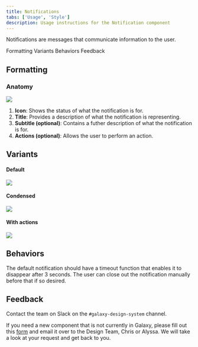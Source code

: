```yaml
---
title: Notifications
tabs: ['Usage', 'Style']
description: Usage instructions for the Notification component
---
```


<PageDescription>

Notifications are messages that communicate information to the user.

</PageDescription>

<AnchorLinks>

<AnchorLink>Formatting</AnchorLink>
<AnchorLink>Variants</AnchorLink>
<AnchorLink>Behaviors</AnchorLink>
<AnchorLink>Feedback</AnchorLink>

</AnchorLinks>

## Formatting

### Anatomy

<Row>
<Column colLg={10}>

<img src="https://res.cloudinary.com/dgcfg5cwe/image/upload/v1644646941/notification-anatomy_zosawp.svg"></img>

</Column>
</Row>


1. **Icon**: Shows the status of what the notification is for.
2. **Title**: Provides a description of what the notification is representing.
3. **Subtitle (optional)**: Contains a futher description of what the notification is for.
4. **Actions (optional)**: Allows the user to perform an action. 


## Variants

#### Default

<Row>
<Column colLg={8}>

<img src="https://res.cloudinary.com/dgcfg5cwe/image/upload/v1644647206/notification_vhjgbr.svg"></img>

</Column>
</Row>

#### Condensed

<Row>
<Column colLg={8}>

<img src="https://res.cloudinary.com/dgcfg5cwe/image/upload/v1644647206/notification-condensed_inc2gd.svg"></img>

</Column>
</Row>

#### With actions

<Row>
<Column colLg={8}>

<img src="https://res.cloudinary.com/dgcfg5cwe/image/upload/v1644647206/notification-actions_fvewx1.svg"></img>

</Column>
</Row>

## Behaviors

The default notification should have a timeout function that enables it to disappear after 3 seconds. The user can close out the notification manually before that if so desired.



## Feedback

Contact the team on Slack on the ```#galaxy-design-system``` channel. 

If you need a new component that is not currently in Galaxy, please fill out this <a href="https://docs.google.com/document/d/1heu6QMCxnE8Hnu1AtyucOzcduhUYSyDmg5SEj05Rqb0/edit">form</a> and email it over to the Design Team, Chris or Alyssa. We will take a look at your request and get back to you.
